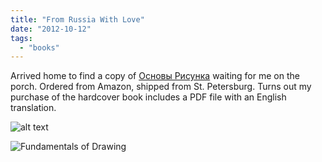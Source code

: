 ```yaml
---
title: "From Russia With Love"
date: "2012-10-12"
tags: 
  - "books"
---
```


Arrived home to find a copy of [Основы Рисунка](http://www.amazon.com/gp/product/5903733018/ref=as_li_ss_tl?ie=UTF8&camp=1789&creative=390957&creativeASIN=5903733018&linkCode=as2&tag=micha0a3-20 "Основы Рисунка") waiting for me on the porch. Ordered from Amazon, shipped from St. Petersburg. Turns out my purchase of the hardcover book includes a PDF file with an English translation.

![alt text](images/IMG_0170.jpg "Par Avion")


![](images/Fundamentals-of-Drawing.png "Fundamentals of Drawing")
